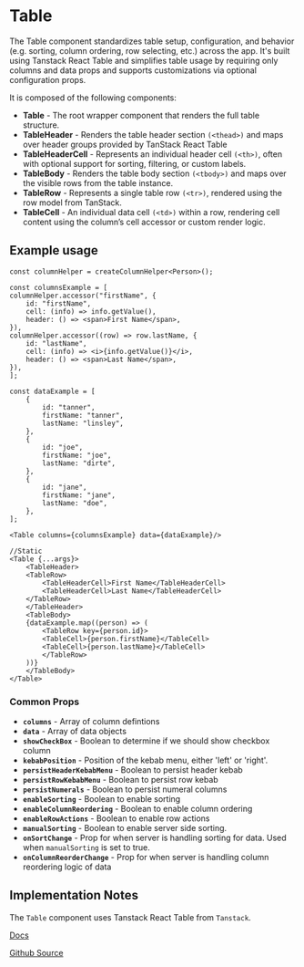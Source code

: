 

<Meta of={TableStories} />

# Table
The Table component standardizes table setup, configuration, and behavior (e.g. sorting, column ordering, row selecting, etc.) across the app. 
It's built using Tanstack React Table and simplifies table usage by requiring only columns and data props and supports customizations via optional configuration props.

It is composed of the following components:

- **Table** - The root wrapper component that renders the full table structure.
- **TableHeader** - Renders the table header section `(<thead>)` and maps over header groups provided by TanStack React Table
- **TableHeaderCell** - Represents an individual header cell `(<th>)`, often with optional support for sorting, filtering, or custom labels.
- **TableBody** - Renders the table body section `(<tbody>)` and maps over the visible rows from the table instance.
- **TableRow** - Represents a single table row `(<tr>)`, rendered using the row model from TanStack.
- **TableCell** - An individual data cell `(<td>)` within a row, rendering cell content using the column’s cell accessor or custom render logic.

## Example usage
```tsx
const columnHelper = createColumnHelper<Person>();

const columnsExample = [
columnHelper.accessor("firstName", {
    id: "firstName",
    cell: (info) => info.getValue(),
    header: () => <span>First Name</span>,
}),
columnHelper.accessor((row) => row.lastName, {
    id: "lastName",
    cell: (info) => <i>{info.getValue()}</i>,
    header: () => <span>Last Name</span>,
}),
];

const dataExample = [
    {
        id: "tanner",
        firstName: "tanner",
        lastName: "linsley",
    },
    {
        id: "joe",
        firstName: "joe",
        lastName: "dirte",
    },
    {
        id: "jane",
        firstName: "jane",
        lastName: "doe",
    },
];

<Table columns={columnsExample} data={dataExample}/>

//Static 
<Table {...args}>
    <TableHeader>
    <TableRow>
        <TableHeaderCell>First Name</TableHeaderCell>
        <TableHeaderCell>Last Name</TableHeaderCell>
    </TableRow>
    </TableHeader>
    <TableBody>
    {dataExample.map((person) => (
        <TableRow key={person.id}>
        <TableCell>{person.firstName}</TableCell>
        <TableCell>{person.lastName}</TableCell>
        </TableRow>
    ))}
    </TableBody>
</Table>

```

<Canvas of={TableStories.Default} />

### Common Props
* **`columns`** - Array of column defintions 
* **`data`** - Array of data objects 
* **`showCheckBox`** - Boolean to determine if we should show checkbox column
* **`kebabPosition`** - Position of the kebab menu, either 'left' or 'right'.
* **`persistHeaderKebabMenu`** - Boolean to persist header kebab
* **`persistRowKebabMenu`** - Boolean to persist row kebab
* **`persistNumerals`** - Boolean to persist numeral columns
* **`enableSorting`** - Boolean to enable sorting 
* **`enableColumnReordering`** - Boolean to enable column ordering 
* **`enableRowActions`** - Boolean to enable row actions 
* **`manualSorting`** - Boolean to enable server side sorting. 
* **`onSortChange`** - Prop for when server is handling sorting for data. Used when `manualSorting` is set to true.
* **`onColumnReorderChange`** - Prop for when server is handling column reordering logic of data  

## Implementation Notes
The `Table` component uses Tanstack React Table from `Tanstack`.

[Docs](https://tanstack.com/table/latest)

[Github Source](https://github.com/tanstack/table)